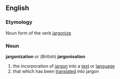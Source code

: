 ==English==
=== Etymology ===
Noun form of the verb [[jargonize]]
=== Noun ===
'''jargonization''' ''or'' (''British'') '''jargonisation'''
# the incorporation of [[jargon]] into a [[text]] or [[language]]
# that which has been [[translated]] into jargon